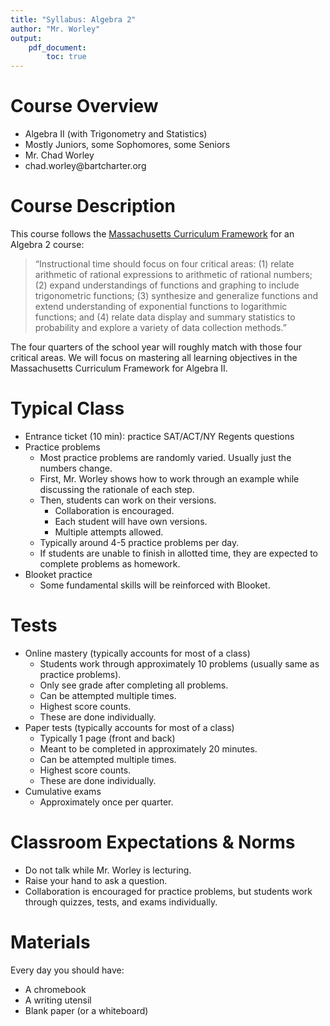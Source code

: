 ```yaml
---
title: "Syllabus: Algebra 2"
author: "Mr. Worley"
output: 
    pdf_document:
        toc: true
---
```



# Course Overview

* Algebra II (with Trigonometry and Statistics)
* Mostly Juniors, some Sophomores, some Seniors
* Mr. Chad Worley
* chad.worley@bartcharter.org

# Course Description

This course follows the [Massachusetts Curriculum Framework](https://www.doe.mass.edu/frameworks/math/2017-06.pdf) for an Algebra 2 course:

> "Instructional time should focus on four critical areas: (1) relate arithmetic of rational expressions to arithmetic of rational numbers; (2) expand understandings of functions and graphing to include trigonometric functions; (3) synthesize and generalize functions and extend understanding of exponential functions to logarithmic functions; and (4) relate data display and summary statistics to probability and explore a variety of data collection methods."

The four quarters of the school year will roughly match with those four critical areas. We will focus on mastering all learning objectives in the Massachusetts Curriculum Framework for Algebra II.

# Typical Class

* Entrance ticket (10 min): practice SAT/ACT/NY Regents questions
* Practice problems
    * Most practice problems are randomly varied. Usually just the numbers change.
    * First, Mr. Worley shows how to work through an example while discussing the rationale of each step.
    * Then, students can work on their versions.
        * Collaboration is encouraged.
        * Each student will have own versions.
        * Multiple attempts allowed.
    * Typically around 4-5 practice problems per day.
    * If students are unable to finish in allotted time, they are expected to complete problems as homework.
* Blooket practice
    * Some fundamental skills will be reinforced with Blooket.
    
# Tests

* Online mastery (typically accounts for most of a class)
    * Students work through approximately 10 problems (usually same as practice problems).
    * Only see grade after completing all problems.
    * Can be attempted multiple times.
    * Highest score counts.
    * These are done individually.
* Paper tests (typically accounts for most of a class)
    * Typically 1 page (front and back)
    * Meant to be completed in approximately 20 minutes.
    * Can be attempted multiple times.
    * Highest score counts.
    * These are done individually.
* Cumulative exams
    * Approximately once per quarter.

# Classroom Expectations & Norms

* Do not talk while Mr. Worley is lecturing.
* Raise your hand to ask a question.
* Collaboration is encouraged for practice problems, but students work through quizzes, tests, and exams individually.

# Materials

Every day you should have:

* A chromebook
* A writing utensil
* Blank paper (or a whiteboard)



